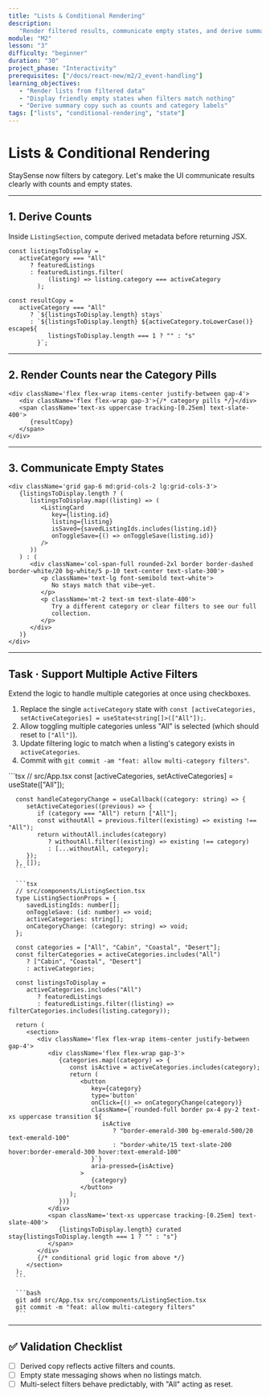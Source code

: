 ```yaml
---
title: "Lists & Conditional Rendering"
description:
   "Render filtered results, communicate empty states, and derive summary data."
module: "M2"
lesson: "3"
difficulty: "beginner"
duration: "30"
project_phase: "Interactivity"
prerequisites: ["/docs/react-new/m2/2_event-handling"]
learning_objectives:
   - "Render lists from filtered data"
   - "Display friendly empty states when filters match nothing"
   - "Derive summary copy such as counts and category labels"
tags: ["lists", "conditional-rendering", "state"]
---
```



# Lists & Conditional Rendering

StaySense now filters by category. Let's make the UI communicate results clearly
with counts and empty states.

---

## 1. Derive Counts

Inside `ListingSection`, compute derived metadata before returning JSX.

```tsx
const listingsToDisplay =
   activeCategory === "All"
      ? featuredListings
      : featuredListings.filter(
           (listing) => listing.category === activeCategory
        );

const resultCopy =
   activeCategory === "All"
      ? `${listingsToDisplay.length} stays`
      : `${listingsToDisplay.length} ${activeCategory.toLowerCase()} escape${
           listingsToDisplay.length === 1 ? "" : "s"
        }`;
```

---

## 2. Render Counts near the Category Pills

```tsx
<div className='flex flex-wrap items-center justify-between gap-4'>
   <div className='flex flex-wrap gap-3'>{/* category pills */}</div>
   <span className='text-xs uppercase tracking-[0.25em] text-slate-400'>
      {resultCopy}
   </span>
</div>
```

---

## 3. Communicate Empty States

```tsx
<div className='grid gap-6 md:grid-cols-2 lg:grid-cols-3'>
   {listingsToDisplay.length ? (
      listingsToDisplay.map((listing) => (
         <ListingCard
            key={listing.id}
            listing={listing}
            isSaved={savedListingIds.includes(listing.id)}
            onToggleSave={() => onToggleSave(listing.id)}
         />
      ))
   ) : (
      <div className='col-span-full rounded-2xl border border-dashed border-white/20 bg-white/5 p-10 text-center text-slate-300'>
         <p className='text-lg font-semibold text-white'>
            No stays match that vibe—yet.
         </p>
         <p className='mt-2 text-sm text-slate-400'>
            Try a different category or clear filters to see our full
            collection.
         </p>
      </div>
   )}
</div>
```

---

## Task · Support Multiple Active Filters

Extend the logic to handle multiple categories at once using checkboxes.

1. Replace the single `activeCategory` state with
   `const [activeCategories, setActiveCategories] = useState<string[]>(["All"]);`.
2. Allow toggling multiple categories unless "All" is selected (which should
   reset to `["All"]`).
3. Update filtering logic to match when a listing's category exists in
   `activeCategories`.
4. Commit with `git commit -am "feat: allow multi-category filters"`.

<Accordions type='single' className='mt-4'>
   <Accordion title='Solution Walkthrough'>
      ```tsx
      // src/App.tsx
      const [activeCategories, setActiveCategories] = useState<string[]>(["All"]);

      const handleCategoryChange = useCallback((category: string) => {
         setActiveCategories((previous) => {
            if (category === "All") return ["All"];
            const withoutAll = previous.filter((existing) => existing !== "All");
            return withoutAll.includes(category)
               ? withoutAll.filter((existing) => existing !== category)
               : [...withoutAll, category];
         });
      }, []);
      ```

      ```tsx
      // src/components/ListingSection.tsx
      type ListingSectionProps = {
         savedListingIds: number[];
         onToggleSave: (id: number) => void;
         activeCategories: string[];
         onCategoryChange: (category: string) => void;
      };

      const categories = ["All", "Cabin", "Coastal", "Desert"];
      const filterCategories = activeCategories.includes("All")
         ? ["Cabin", "Coastal", "Desert"]
         : activeCategories;

      const listingsToDisplay =
         activeCategories.includes("All")
            ? featuredListings
            : featuredListings.filter((listing) => filterCategories.includes(listing.category));

      return (
         <section>
            <div className='flex flex-wrap items-center justify-between gap-4'>
               <div className='flex flex-wrap gap-3'>
                  {categories.map((category) => {
                     const isActive = activeCategories.includes(category);
                     return (
                        <button
                           key={category}
                           type='button'
                           onClick={() => onCategoryChange(category)}
                           className={`rounded-full border px-4 py-2 text-xs uppercase transition ${
                              isActive
                                 ? "border-emerald-300 bg-emerald-500/20 text-emerald-100"
                                 : "border-white/15 text-slate-200 hover:border-emerald-300 hover:text-emerald-100"
                           }`}
                           aria-pressed={isActive}
                        >
                           {category}
                        </button>
                     );
                  })}
               </div>
               <span className='text-xs uppercase tracking-[0.25em] text-slate-400'>
                  {listingsToDisplay.length} curated stay{listingsToDisplay.length === 1 ? "" : "s"}
               </span>
            </div>
            {/* conditional grid logic from above */}
         </section>
      );
      ```

      ```bash
      git add src/App.tsx src/components/ListingSection.tsx
      git commit -m "feat: allow multi-category filters"
      ```

   </Accordion>
</Accordions>

---

## ✅ Validation Checklist

-  [ ] Derived copy reflects active filters and counts.
-  [ ] Empty state messaging shows when no listings match.
-  [ ] Multi-select filters behave predictably, with "All" acting as reset.
